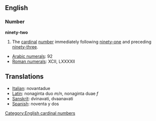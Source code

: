 ==English==
=== Number ===
'''ninety-two'''

#The [[cardinal]] [[number]] immediately following [[ninety-one]] and preceding [[ninety-three]].

*[[w:Arabic Numerals|Arabic numerals]]: 92
*[[w:Roman numerals|Roman numerals]]: XCII, LXXXXII

==Translations==
*[[Italian]]: novantadue
*[[Latin]]: nonaginta duo ''m/n'', nonaginta duae ''f''
*[[Sanskrit]]: dvinavati, dvaanavati
*[[Spanish]]: noventa y dos

[[Category:English cardinal numbers]]